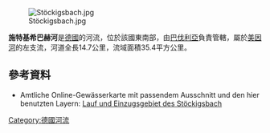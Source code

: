 {{Coord|50|0|1|N|10|32|50|E|display=title}}

[[Image:Stöckigsbach.jpg|right]]

'''施特基希巴赫河'''是[[德國|德國]]的河流，位於該國東南部，由[[巴伐利亞|巴伐利亞]]負責管轄，屬於[[美因河|美因河]]的左支流，河道全長14.7公里，流域面積35.4平方公里。

==參考資料==
* Amtliche Online-Gewässerkarte mit passendem Ausschnitt und den hier benutzten Layern: [https://v.bayern.de/SzYx2 Lauf und Einzugsgebiet des Stöckigsbach]

{{Germany-geo-stub}}
[[Category:德國河流|Category:德國河流]]